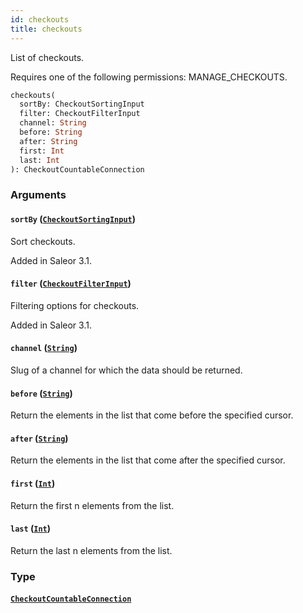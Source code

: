 ```yaml
---
id: checkouts
title: checkouts
---
```



List of checkouts.

Requires one of the following permissions: MANAGE_CHECKOUTS.

```graphql
checkouts(
  sortBy: CheckoutSortingInput
  filter: CheckoutFilterInput
  channel: String
  before: String
  after: String
  first: Int
  last: Int
): CheckoutCountableConnection
```


### Arguments

#### `sortBy` ([`CheckoutSortingInput`](../../../developer/api-reference/inputs/checkout-sorting-input))

Sort checkouts.

Added in Saleor 3.1.


#### `filter` ([`CheckoutFilterInput`](../../../developer/api-reference/inputs/checkout-filter-input))

Filtering options for checkouts.

Added in Saleor 3.1.


#### `channel` ([`String`](../../../developer/api-reference/scalars/string))

Slug of a channel for which the data should be returned.


#### `before` ([`String`](../../../developer/api-reference/scalars/string))

Return the elements in the list that come before the specified cursor.


#### `after` ([`String`](../../../developer/api-reference/scalars/string))

Return the elements in the list that come after the specified cursor.


#### `first` ([`Int`](../../../developer/api-reference/scalars/int))

Return the first n elements from the list.


#### `last` ([`Int`](../../../developer/api-reference/scalars/int))

Return the last n elements from the list.


### Type

#### [`CheckoutCountableConnection`](../../../developer/api-reference/objects/checkout-countable-connection) 






